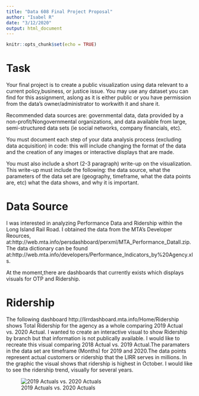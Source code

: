 ---
title: "Data 608 Final Project Proposal"
author: "Isabel R"
date: "3/12/2020"
output: html_document
---

```{r setup, include=FALSE}
knitr::opts_chunk$set(echo = TRUE)
```

# Task

Your final project is to create a public visualization using data relevant to a current policy,business, or justice issue. You may use any dataset you can find for this assignment, aslong as it is either public or you have permission from the data’s owner/administrator to workwith it and share it.

Recommended data sources are: governmental data, data provided by a non-profit/Nongovernmental organizations, and data available from large, semi-structured data sets (ie social networks, company financials, etc).

You must document each step of your data analysis process (excluding data acquisition) in code: this will include changing the format of the data and the creation of any images or interactive displays that are made.

You must also include a short (2-3 paragraph) write-up on the visualization. This write-up must include the following: the data source, what the parameters of the data set are (geography, timeframe, what the data points are, etc) what the data shows, and why it is important.

# Data Source

I was interested in analyzing Performance Data and Ridership within the Long Island Rail Road. I obtained the data from the MTA's Developer Reources, at:http://web.mta.info/persdashboard/perxml/MTA_Performance_Datall.zip. The data dictionary can be found at:http://web.mta.info/developers/Performance_Indicators_by%20Agency.xls.

At the moment,there are dashboards that currently exists which displays visuals for OTP and Ridership.


# Ridership

The following dashboard http://lirrdashboard.mta.info/Home/Ridership shows Total Ridership for the agency as a whole comparing 2019 Actual vs. 2020 Actual. I wanted to create an interactive visual to show Ridership by branch but that information is not publically available. I would like to recreate this visual comparing 2018 Actual vs. 2019 Actual.The paramaters in the data set are timeframe (Months) for 2019 and 2020.The data points represent actual customers or ridership that the LIRR serves in millions. In the graphic the visual shows that ridership is highest in October. I would like to see the ridership trend, visually for several years. 

![2019 Actuals vs. 2020 Actuals](2020-03-13 13_15_12-Window.png)


